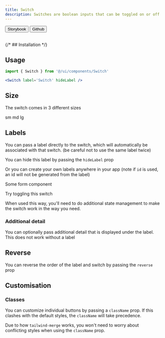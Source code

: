 ```yaml
---
title: Switch
description: Switches are boolean inputs that can be toggled on or off.
---
```



<div className='not-prose flex gap-2'>
  <Button variant='outline' size='xs'>
    Storybook
  </Button>
  <Button href='https://github.com/skyward-digital/sky-ui/tree/main/ui/components/Button' variant='outline' size='xs'>
    Github
  </Button>
</div>

<br />

<div className='not-prose border rounded-lg p-6 flex items-center justify-center gap-2'>
  <Switch client:visible />
  <Switch checked client:visible />
</div>

{/* ## Installation */}

## Usage

```jsx
import { Switch } from '@/ui/components/Switch'
```

```jsx
<Switch label='Switch' hideLabel />
```

## Size

The switch comes in 3 different sizes

<div className='not-prose border rounded-lg p-6 flex items-center justify-center gap-2'>
  <Switch size='sm' client:visible>
    sm
  </Switch>
  <Switch size='md' client:visible>
    md
  </Switch>
  <Switch size='lg' client:visible>
    lg
  </Switch>
</div>

## Labels

You can pass a label directly to the switch, which will automatically be associated with that switch. (be careful not to use the same label twice)

<div className='not-prose border rounded-lg p-6 flex items-center justify-center gap-2'>
  <Switch label='Switch' client:visible />
</div>

You can hide this label by passing the `hideLabel` prop

<div className='not-prose border rounded-lg p-6 flex items-center justify-center gap-2'>
  <Switch label='Hidden' hideLabel client:visible />
</div>

Or you can create your own labels anywhere in your app (note if `id` is used, an id will not be generated from the label)

<div className='not-prose border rounded-lg p-6 flex items-center justify-center gap-2'>
  <div className='border w-full max-w-2xl p-6 flex justify-between items-center gap-16 rounded-lg'>
    <div>
      <label htmlFor='label-anywhere' className='font-semibold mb-0'>
        Some form component
      </label>
      <p>Try toggling this switch</p>
    </div>
    <Switch id='label-anywhere' client:visible />
  </div>
</div>

When used this way, you'll need to do additional state management to make the switch work in the way you need.

### Additional detail

You can optionally pass additional detail that is displayed under the label. This does not work without a label

<div className='not-prose border rounded-lg p-6 flex items-center justify-center gap-2'>
  <Switch label='Dark Mode Example' detail='Toggle the lights' client:visible />
</div>

## Reverse

You can reverse the order of the label and switch by passing the `reverse` prop

<div className='not-prose border rounded-lg p-6 flex items-center justify-center gap-2'>
  <Switch label='Reversed' reverse client:visible />
</div>

## Customisation

### Classes

You can customize individual buttons by passing a `className` prop. If this clashes with the default styles, the `className` will take precedence.

<div className='not-prose border rounded-lg p-6 flex items-center justify-center gap-2'>
  <Switch label='Custom' className='flex flex-col' client:visible />
</div>

Due to how `tailwind-merge` works, you won't need to worry about conflicting styles when using the `className` prop.
